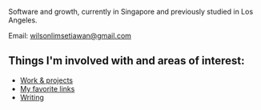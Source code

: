 
<NameTransition />

Software and growth, currently in Singapore and previously studied in Los Angeles.

Email: [wilsonlimsetiawan@gmail.com](mailto:wilsonlimsetiawan@gmail.com)

## Things I'm involved with and areas of interest:

- [Work & projects](/work)
- [My favorite links](/favlinks)
- [Writing](/wasting12months)
